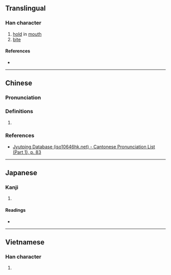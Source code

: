 {{character info}}
==Translingual==

===Han character===
{{Han char|rn=30|rad=口|as=12|sn=15|four=68027|canj=ROYB|ids=⿰口禽}}

# [[hold]] in [[mouth]]
# [[bite]]

====References====
* {{Han ref|kx=0211.121|dkj=04348|hdz=10685.100|uh=5659|ud=22105|bh=BEB2|bd=48818}}

----

==Chinese==
{{zh-forms}}

===Pronunciation===
{{zh-pron
|m=qín
|c=kam4
|mc=y
|oc=y
|cat=
}}

===Definitions===
{{zh-hanzi}}

# {{rfdef|zh|sort=口12}}

===References===
* [http://www.iso10646hk.net/jp/document/download.jsp Jyutping Database (iso10646hk.net) - Cantonese Pronunciation List (Part 1), p. 83]

----

==Japanese==

===Kanji===
{{ja-kanji|grade=|rs=口12}}

# {{rfdef|ja|sort=口12}}

====Readings====
* {{ja-readings|on=[[きん]] (kin)|kun=[[ふくむ]] (fukumu)}}

----

==Vietnamese==

===Han character===
{{vi-hantu|[[gầm]]|rs=口12}}

# {{rfdef|vi|sort=口12}}